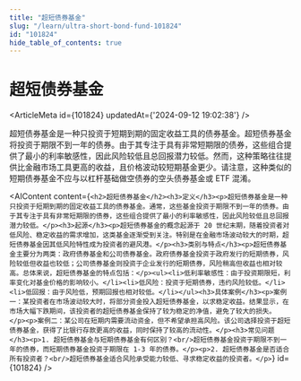 ```yaml
---
title: "超短债券基金"
slug: "/learn/ultra-short-bond-fund-101824"
id: "101824"
hide_table_of_contents: true
---
```



# 超短债券基金

<ArticleMeta id={101824} updatedAt={'2024-09-12 19:02:38'} />
<div className='border-solid border-b border-t-0 my-4 border-[var(--ifm-color-gray-300)]' />

超短债券基金是一种只投资于短期到期的固定收益工具的债券基金。超短债券基金将投资于期限不到一年的债券。由于其专注于具有非常短期限的债券，这些组合提供了最小的利率敏感性，因此风险较低且总回报潜力较低。然而，这种策略往往提供比金融市场工具更高的收益，且价格波动较短期基金更少。请注意，这种类似的短期债券基金不应与以杠杆基础做空债券的空头债券基金或 ETF 混淆。

<AIContent content={`<h2>超短债券基金</h2><h3>定义</h3><p>超短债券基金是一种只投资于短期到期的固定收益工具的债券基金。通常，这些基金投资于期限不到一年的债券。由于其专注于具有非常短期限的债券，这些组合提供了最小的利率敏感性，因此风险较低且总回报潜力较低。</p><h3>起源</h3><p>超短债券基金的概念起源于 20 世纪末期，随着投资者对低风险、稳定收益的需求增加，这类基金逐渐受到关注。特别是在金融市场波动较大的时期，超短债券基金因其低风险特性成为投资者的避风港。</p><h3>类别与特点</h3><p>超短债券基金主要分为两类：政府债券基金和公司债券基金。政府债券基金投资于政府发行的短期债券，风险较低但收益也较低；公司债券基金则投资于企业发行的短期债券，风险稍高但收益也相对较高。总体来说，超短债券基金的特点包括：</p><ul><li>低利率敏感性：由于投资期限短，利率变化对基金价格的影响较小。</li><li>低风险：投资于短期债券，违约风险较低。</li><li>低回报：由于风险低，预期回报也相对较低。</li></ul><h3>具体案例</h3><p>案例一：某投资者在市场波动较大时，将部分资金投入超短债券基金，以求稳定收益。结果显示，在市场大幅下跌期间，该投资者的超短债券基金保持了较为稳定的净值，避免了较大的损失。</p><p>案例二：某公司在短期内需要流动资金，但不希望承担高风险。该公司选择投资于超短债券基金，获得了比银行存款更高的收益，同时保持了较高的流动性。</p><h3>常见问题</h3><p>1. 超短债券基金与短期债券基金有何区别？<br/>超短债券基金投资于期限不到一年的债券，而短期债券基金投资于期限在 1-3 年的债券。</p><p>2. 超短债券基金是否适合所有投资者？<br/>超短债券基金适合风险承受能力较低、寻求稳定收益的投资者。</p>`} id={101824} />
